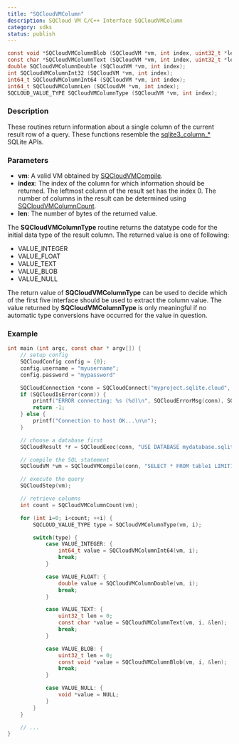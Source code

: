 ```yaml
---
title: "SQCloudVMColumn"
description: SQCloud VM C/C++ Interface SQCloudVMColumn
category: sdks
status: publish
---
```


```c
const void *SQCloudVMColumnBlob (SQCloudVM *vm, int index, uint32_t *len);
const char *SQCloudVMColumnText (SQCloudVM *vm, int index, uint32_t *len);
double SQCloudVMColumnDouble (SQCloudVM *vm, int index);
int SQCloudVMColumnInt32 (SQCloudVM *vm, int index);
int64_t SQCloudVMColumnInt64 (SQCloudVM *vm, int index);
int64_t SQCloudVMColumnLen (SQCloudVM *vm, int index);
SQCLOUD_VALUE_TYPE SQCloudVMColumnType (SQCloudVM *vm, int index);
```

### Description
These routines return information about a single column of the current result row of a query.
These functions resemble the <a href="https://www.sqlite.org/c3ref/column_blob.html" target="_blank">sqlite3_column_*</a> SQLite APIs. 


### Parameters
* **vm**: A valid VM obtained by [SQCloudVMCompile](/docs/sqlite-cloud/sdks/c/sqcloudvmcompile).
* **index**: The index of the column for which information should be returned. The leftmost column of the result set has the index 0. The number of columns in the result can be determined using [SQCloudVMColumnCount](/docs/sqlite-cloud/sdks/c/sqcloudvmcolumncount).
* **len**: The number of bytes of the returned value.

The **SQCloudVMColumnType** routine returns the datatype code for the initial data type of the result column. The returned value is one of following:

* VALUE_INTEGER
* VALUE_FLOAT
* VALUE_TEXT
* VALUE_BLOB
* VALUE_NULL

The return value of **SQCloudVMColumnType** can be used to decide which of the first five interface should be used to extract the column value. The value returned by **SQCloudVMColumnType** is only meaningful if no automatic type conversions have occurred for the value in question.

### Example
```c
int main (int argc, const char * argv[]) {
    // setup config
    SQCloudConfig config = {0};
    config.username = "myusername";
    config.password = "mypassword"

    SQCloudConnection *conn = SQCloudConnect("myproject.sqlite.cloud", SQCLOUD_DEFAULT_PORT, &config);
    if (SQCloudIsError(conn)) {
        printf("ERROR connecting: %s (%d)\n", SQCloudErrorMsg(conn), SQCloudErrorCode(conn));
        return -1;
    } else {
        printf("Connection to host OK...\n\n");
    }

    // choose a database first
    SQCloudResult *r = SQCloudExec(conn, "USE DATABASE mydatabase.sqlite;");

    // compile the SQL statement
    SQCloudVM *vm = SQCloudVMCompile(conn, "SELECT * FROM table1 LIMIT1;", -1, NULL);

    // execute the query
    SQCloudStep(vm);

    // retrieve columns
    int count = SQCloudVMColumnCount(vm);

    for (int i=0; i<count; ++i) {
        SQCLOUD_VALUE_TYPE type = SQCloudVMColumnType(vm, i);

        switch(type) {
            case VALUE_INTEGER: {
                int64_t value = SQCloudVMColumnInt64(vm, i);
                break;
            }

            case VALUE_FLOAT: {
                double value = SQCloudVMColumnDouble(vm, i);
                break;
            }

            case VALUE_TEXT: {
                uint32_t len = 0;
                const char *value = SQCloudVMColumnText(vm, i, &len);
                break;
            }

            case VALUE_BLOB: {
                uint32_t len = 0;
                const void *value = SQCloudVMColumnBlob(vm, i, &len);
                break;
            }

            case VALUE_NULL: {
                void *value = NULL;
            }
        }
    }

    // ...
}
```